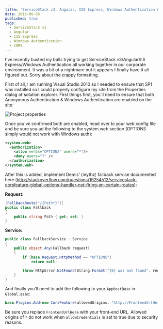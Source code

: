 ```yaml
---
title: 'ServiceStack v3, Angular, IIS Express, Windows Authentication & CORS '
date: 2015-06-06
published: true
tags:
  - ServiceStack v3
  - Angular
  - IIS Express
  - Windows Authentication
  - CORS
---
```


I've recently busted my balls trying to get ServiceStack v3/Angular/IIS Express/Windows Authentication all working together in our corporate environment. It was a bit of a nightmare but it appears I finally have it all figured out. Sorry about the crappy formatting.

First of all, I am running Visual Studio 2010 so I needed to ensure that SP1 was installed so I could properly configure my site from the Properties dialog of solution explorer. First things first, you'll need to ensure that both Anonymous Authentication & Windows Authentication are enabled on the site:

![Project properties](./capture.png)

Once you've confirmed both are enabled, head over to your web.config file and be sure you ad the following to the system.web section (OPTIONS simply would not work with Windows auth):

```xml
<system.web>
  <authorization>
    <allow verbs="OPTIONS" users="*"/>
    <deny users="?" />
  </authorization>
</system.web>
```

After this is added, implement Demis' (mythz) fallback service documented here (http://stackoverflow.com/questions/19254512/servicestack-corsfeature-global-options-handler-not-firing-on-certain-routes):

**Request:**

```cs
[FallbackRoute("/{Path*}")]
public class Fallback
{
	public string Path { get; set; }
}
```

**Service:**

```cs
public class FallbackService : Service
{
    public object Any(Fallback request)
    {
        if (base.Request.HttpMethod == "OPTIONS")
            return null;

        throw HttpError.NotFound(String.Format("{0} was not found", request.Path));
    }
}
```

And finally you'll need to add the following to your `AppHostBase` in `Global.asax`:

```cs
base.Plugins.Add(new CorsFeature(allowedOrigins: "http://FrontendUrlHere", allowCredentials: true, allowedMethods: "GET,POST,PUT,DELETE,OPTIONS"));
```

Be sure you replace `FrontendUrlHere` with your front-end URL. Allowed origins of `*` do not work when `allowCredentials` is set to true due to security reasons.
